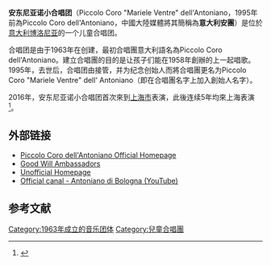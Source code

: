 {{Infobox musical artist  <!-- See Wikipedia:WikiProject Musicians -->
| name = 安东尼亚诺小合唱团<br>Piccolo Coro "Mariele Ventre" dell'Antoniano
| image = Piccolo Coro dell'Antoniano.svg
| caption = 
| image_size = <!-- Only for images narrower than 220 pixels -->
| background = group_or_band
| origin = 由{{link-en|玛丽埃勒·文特尔|Mariele Ventre}}在[[博洛尼亚|博洛尼亚]]創辦
| alias = Piccolo Coro dell'Antoniano
| instrument = [[人聲|人聲]]
| genre = 童聲合唱
| occupation = 
| years_active = 1963–
| label = 
| associated_acts = 
| website = [http://www.antoniano.it/index.php?id=71 www.antoniano.it]
}}
'''安东尼亚诺小合唱团'''（Piccolo Coro "Mariele Ventre" dell'Antoniano，1995年前為Piccolo Coro dell'Antoniano，中國大陸媒體將其簡稱為'''意大利安團'''）是位於[[意大利|意大利]][[博洛尼亚|博洛尼亚]]的一个儿童合唱团。

合唱团是由{{link-en|玛丽埃勒·文特尔|Mariele Ventre}}于1963年在{{link-en|安东尼奥学院|Institute of Antoniano}}创建，最初合唱團意大利語名為Piccolo Coro dell'Antoniano。{{link-en|玛丽埃勒·文特尔|Mariele Ventre}}建立合唱團的目的是让孩子们能在1958年創辦的{{link-en|奇奇诺·德罗音樂節|Mariele Ventre}}上一起唱歌。1995年，{{link-en|玛丽埃勒·文特尔|Mariele Ventre}}去世后，合唱团由{{link-en|萨布丽娜·西蒙尼|Sabrina Simoni}}接管，并为纪念创始人而將合唱團更名为Piccolo Coro "Mariele Ventre" dell' Antoniano（即在合唱團名字上加入創始人名字）。

2016年，安东尼亚诺小合唱团首次來到[[上海市|上海市]]表演，此後连续5年均來上海表演<ref>{{Cite web|title=年年“秒杀”的意大利安团新年音乐会，今年怎么办？|url=https://wenhui.whb.cn/third/zaker/202012/09/383509.html|accessdate=|author=文匯網|date=|format=|publisher=|language=}}</ref>。

== 外部链接 ==
* [http://www.antoniano.it/index.php?id=71 Piccolo Coro dell'Antoniano Official Homepage] {{Wayback|url=http://www.antoniano.it/index.php?id=71 |date=20160325033103 }}
* [https://web.archive.org/web/20041213123503/http://www.unicef.it/piccolo_coro_antoniano.htm Good Will Ambassadors]
* [http://www.minicoro.yi.org/Antoniano/ Unofficial Homepage]{{Dead link|date=May 2020|bot=InternetArchiveBot|fix-attempted=yes}}
* [https://www.youtube.com/user/antonianodibologna Official canal - Antoniano di Bologna (YouTube)] {{Wayback|url=https://www.youtube.com/user/antonianodibologna |date=20210224162748 }}

==参考文献==
{{reflist}}

[[Category:1963年成立的音乐团体|Category:1963年成立的音乐团体]]
[[Category:兒童合唱團|Category:兒童合唱團]]